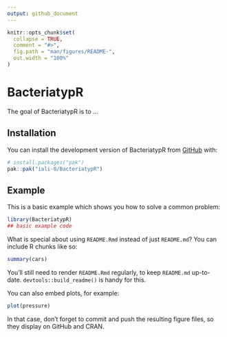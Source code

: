 ```yaml
---
output: github_document
---
```


<!-- README.md is generated from README.Rmd. Please edit that file -->

```r
knitr::opts_chunk$set(
  collapse = TRUE,
  comment = "#>",
  fig.path = "man/figures/README-",
  out.width = "100%"
)
```

# BacteriatypR

<!-- badges: start -->
<!-- badges: end -->

The goal of BacteriatypR is to ...

## Installation

You can install the development version of BacteriatypR from [GitHub](https://github.com/) with:

``` r
# install.packages("pak")
pak::pak("iali-0/BacteriatypR")
```

## Example

This is a basic example which shows you how to solve a common problem:

```r
library(BacteriatypR)
## basic example code
```

What is special about using `README.Rmd` instead of just `README.md`? You can include R chunks like so:

```r
summary(cars)
```

You'll still need to render `README.Rmd` regularly, to keep `README.md` up-to-date. `devtools::build_readme()` is handy for this.

You can also embed plots, for example:

```r
plot(pressure)
```

In that case, don't forget to commit and push the resulting figure files, so they display on GitHub and CRAN.
